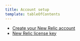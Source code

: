 ```yaml
---
title: Account setup
template: tableOfContents
---
```


* [Create your New Relic account](/docs/accounts/accounts-billing/account-setup/create-your-new-relic-account)
* [New Relic license key](/docs/accounts/accounts-billing/account-setup/new-relic-license-key)
